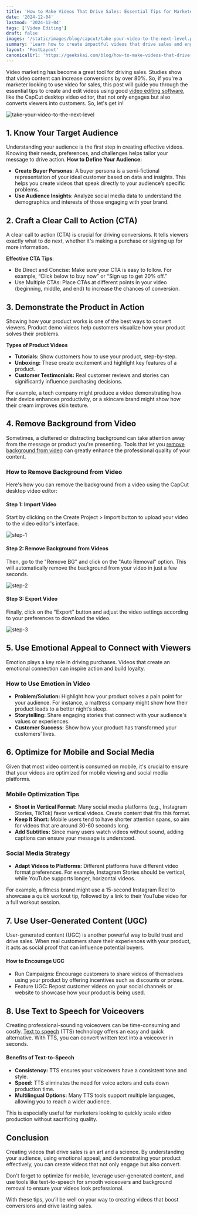 ```yaml
---
title: 'How to Make Videos That Drive Sales: Essential Tips for Marketers'
date: '2024-12-04'
lastmod: '2024-12-04'
tags: ['Video Editing']
draft: false
images: '/static/images/blog/capcut/take-your-video-to-the-next-level.png'
summary: 'Learn how to create impactful videos that drive sales and engage your audience.'
layout: 'PostLayout'
canonicalUrl: 'https://geekskai.com/blog/how-to-make-videos-that-drive-sales/'
---
```



Video marketing has become a great tool for driving sales. Studies show that video content can increase conversions by over 80%. So, if you're a marketer looking to use video for sales, this post will guide you through the essential tips to create and edit videos using good [video editing software](https://www.capcut.com/tools/desktop-video-editor), like the CapCut desktop video editor, that not only engages but also converts viewers into customers. So, let's get in!

![take-your-video-to-the-next-level](/static/images/blog/capcut/take-your-video-to-the-next-level.png)


## 1. Know Your Target Audience
Understanding your audience is the first step in creating effective videos. Knowing their needs, preferences, and challenges helps tailor your message to drive action.
**How to Define Your Audience:**
- **Create Buyer Personas**: A buyer persona is a semi-fictional representation of your ideal customer based on data and insights. This helps you create videos that speak directly to your audience’s specific problems.
- **Use Audience Insights**: Analyze social media data to understand the demographics and interests of those engaging with your brand.


## 2. Craft a Clear Call to Action (CTA)
A clear call to action (CTA) is crucial for driving conversions. It tells viewers exactly what to do next, whether it's making a purchase or signing up for more information.

**Effective CTA Tips**:
- Be Direct and Concise: Make sure your CTA is easy to follow. For example, “Click below to buy now” or “Sign up to get 20% off.”
- Use Multiple CTAs: Place CTAs at different points in your video (beginning, middle, and end) to increase the chances of conversion.

## 3. Demonstrate the Product in Action
Showing how your product works is one of the best ways to convert viewers. Product demo videos help customers visualize how your product solves their problems.

**Types of Product Videos**
- **Tutorials:** Show customers how to use your product, step-by-step.
- **Unboxing:** These create excitement and highlight key features of a product.
- **Customer Testimonials:** Real customer reviews and stories can significantly influence purchasing decisions.

For example, a tech company might produce a video demonstrating how their device enhances productivity, or a skincare brand might show how their cream improves skin texture.

## 4. Remove Background from Video
Sometimes, a cluttered or distracting background can take attention away from the message or product you're presenting. Tools that let you [remove background from video](https://www.capcut.com/tools/video-background-remover) can greatly enhance the professional quality of your content.
### How to Remove Background from Video
Here's how you can remove the background from a video using the CapCut desktop video editor:
#### Step 1: Import Video
Start by clicking on the Create Project > Import button to upload your video to the video editor's interface.

![step-1](/static/images/blog/capcut/step-1.png)

#### Step 2: Remove Background from Videos
Then, go to the "Remove BG" and click on the "Auto Removal" option. This will automatically remove the background from your video in just a few seconds.

![step-2](/static/images/blog/capcut/step-2.png)


#### Step 3: Export Video
Finally, click on the "Export" button and adjust the video settings according to your preferences to download the video.

![step-3](/static/images/blog/capcut/step-3.png)


## 5. Use Emotional Appeal to Connect with Viewers
Emotion plays a key role in driving purchases. Videos that create an emotional connection can inspire action and build loyalty.
### How to Use Emotion in Video
- **Problem/Solution:** Highlight how your product solves a pain point for your audience. For instance, a mattress company might show how their product leads to a better night’s sleep.
- **Storytelling:** Share engaging stories that connect with your audience's values or experiences.
- **Customer Success:** Show how your product has transformed your customers’ lives.

## 6. Optimize for Mobile and Social Media
Given that most video content is consumed on mobile, it's crucial to ensure that your videos are optimized for mobile viewing and social media platforms.
### Mobile Optimization Tips
- **Shoot in Vertical Format:** Many social media platforms (e.g., Instagram Stories, TikTok) favor vertical videos. Create content that fits this format.
- **Keep It Short:** Mobile users tend to have shorter attention spans, so aim for videos that are around 30-60 seconds long.
- **Add Subtitles:** Since many users watch videos without sound, adding captions can ensure your message is understood.
### Social Media Strategy
- **Adapt Videos to Platforms:** Different platforms have different video format preferences. For example, Instagram Stories should be vertical, while YouTube supports longer, horizontal videos.

For example, a fitness brand might use a 15-second Instagram Reel to showcase a quick workout tip, followed by a link to their YouTube video for a full workout session.

## 7. Use User-Generated Content (UGC)
User-generated content (UGC) is another powerful way to build trust and drive sales. When real customers share their experiences with your product, it acts as social proof that can influence potential buyers.
#### How to Encourage UGC
- Run Campaigns: Encourage customers to share videos of themselves using your product by offering incentives such as discounts or prizes.
- Feature UGC: Repost customer videos on your social channels or website to showcase how your product is being used.


## 8. Use Text to Speech for Voiceovers
Creating professional-sounding voiceovers can be time-consuming and costly. [Text to speech](https://www.capcut.com/tools/text-to-speech) (TTS) technology offers an easy and quick alternative. With TTS, you can convert written text into a voiceover in seconds.
#### Benefits of Text-to-Speech
- **Consistency:** TTS ensures your voiceovers have a consistent tone and style.
- **Speed:** TTS eliminates the need for voice actors and cuts down production time.
- **Multilingual Options:** Many TTS tools support multiple languages, allowing you to reach a wider audience.

This is especially useful for marketers looking to quickly scale video production without sacrificing quality.

## Conclusion
Creating videos that drive sales is an art and a science. By understanding your audience, using emotional appeal, and demonstrating your product effectively, you can create videos that not only engage but also convert. 

Don't forget to optimize for mobile, leverage user-generated content, and use tools like text-to-speech for smooth voiceovers and background removal to ensure your videos look professional. 

With these tips, you’ll be well on your way to creating videos that boost conversions and drive lasting sales.









